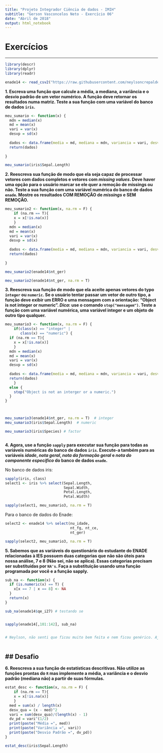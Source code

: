 ---
title: "Projeto Integrador Ciência de dados - IMIH"
subtitle: "Gerson Vasconcelos Neto - Exercício 06"
date: "Abril de 2018"
output: html_notebook
---


# Exercícios

-------------------------------------


```{r include = FALSE}
library(descr)
library(dplyr)
library(readr)

enade14 <- read_csv2("https://raw.githubusercontent.com/neylsoncrepalde/introducao_ao_r/master/dados/enade_2014_amostra.csv")

```


**1.  Escreva uma função que calcule a média, a mediana, a variância e o desvio padrão de um vetor numérico. A função deve retornar os resultados numa matriz. Teste a sua função com uma variável do banco de dados `iris`.**

```{r}

meu_sumario <- function(x) {
  mdn = median(x)
  md = mean(x)
  vari = var(x)
  desvp = sd(x)
  
  dados <- data.frame(media = md, mediana = mdn, variancia = vari, desvio_p = desvp)
  return(dados)
   
}

meu_sumario(iris$Sepal.Length)

```




**2.  Reescreva sua função de modo que ela seja capaz de processar vetores com dados completos e vetores com *missing values*. Deve haver uma opção para o usuário marcar se ele quer a remoção de missings ou não. Teste a sua função com uma variável numérica do banco de dados `enade`. Mostre os resultados COM REMOÇÃO de *missings* e SEM REMOÇÃO.**


```{r}


meu_sumario2 <- function(x, na.rm = F) {
    if (na.rm == T){                      
    x = x[!is.na(x)]   
    }
  mdn = median(x)
  md = mean(x)
  vari = var(x)
  desvp = sd(x)
  
  dados <- data.frame(media = md, mediana = mdn, variancia = vari, desvio_p = desvp)
  return(dados)
   
}

meu_sumario2(enade14$nt_ger)

meu_sumario2(enade14$nt_ger, na.rm = T)

```




**3.  Reescreva sua função de modo que ela aceite apenas vetores do typo `integer` ou `numeric`. Se o usuário tentar passar um vetor de outro tipo, a função deve exibir um ERRO e uma mensagem com a orientação: "Object is not integer or numeric". *Dica*: use o comando `stop("mensagem")`. Teste a função com uma variável numérica, uma variável integer e um objeto de outro tipo qualquer.**

```{r}

meu_sumario3 <- function(x, na.rm = F) {
    if(class(x) == "integer" | 
       class(x) == "numeric") {  
  if (na.rm == T){                      
    x = x[!is.na(x)]   
    }
  mdn = median(x)
  md = mean(x)
  vari = var(x)
  desvp = sd(x)
  
  dados <- data.frame(media = md, mediana = mdn, variancia = vari, desvio_p = desvp)
  return(dados)
    }
  else {
    stop("Object is not an interger or a numeric.")
  }
}



meu_sumario3(enade14$nt_ger, na.rm = T)  # integer
meu_sumario3(iris$Sepal.Length)  # numeric

meu_sumario3(iris$Species) # factor



```



**4.  Agora, use a função `sapply` para executar sua função para todas as variáveis numéricas do banco de dados `iris`. Execute-a também para as variáveis *idade*, *nota geral*, *nota da formação geral* e *nota do componente específico* do banco de dados `enade`.**

No banco de dados iris:

```{r}
sapply(iris, class)
select1 <- iris %>% select(Sepal.Length,
                           Sepal.Width, 
                           Petal.Length, 
                           Petal.Width)

sapply(select1, meu_sumario3, na.rm = T)

```


Para o banco de dados do Enade:

```{r}
select2 <- enade14 %>% select(nu_idade,
                              nt_fg, nt_ce,
                              nt_ger)

sapply(select2, meu_sumario3, na.rm = T)

```



**5.  Sabemos que as variáveis do questionário do estudante do ENADE relacionadas à IES possuem duas categorias que não são úteis para nossa análise, 7 e 8 (Não sei, não se aplica). Essas categorias precisam ser substituídas por `NA's`. Faça a substituição usando uma função programada por você e a função sapply.**


```{r}

sub_na <- function(x) {
  if (is.numeric(x) == T) {
    x[x == 7 | x == 8] <- NA
  }
  return(x)
}

sub_na(enade14$qe_i27) # testando se 


sapply(enade14[,101:142], sub_na)


# Neylson, não senti que ficou muito bem feita e nem ficou genérico. Ajuda ai dar uma melhorada



```






## Desafio
-------

**6.  Reescreva a sua função de estatísticas descritivas. Não utilize as funções prontas do `R` mas implemente a média, a variância e o desvio padrão (mediana não) a partir de suas fórmulas.**


```{r}

estat_desc <- function(x, na.rm = F) {
    if (na.rm == T){                      
    x = x[!is.na(x)]   
    }
  med = sum(x) / length(x)
  desv_qua = (x - med)^2
  vari = sum(desv_qua)/(length(x) - 1)
  dv_pd = vari^(1/2)
  print(paste("Média =", med))
  print(paste("Variância =", vari))
  print(paste("Desvio Padrão =", dv_pd))
}

estat_desc(iris$Sepal.Length)
```






